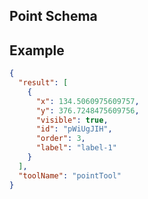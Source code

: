 
## Point Schema

<JsonSchemaTable schema={jsonschema} />

## Example

```json
{
  "result": [
    {
      "x": 134.5060975609757,
      "y": 376.7248475609756,
      "visible": true,
      "id": "pWiUgJIH",
      "order": 3,
      "label": "label-1"
    }
  ],
  "toolName": "pointTool"
}
```
